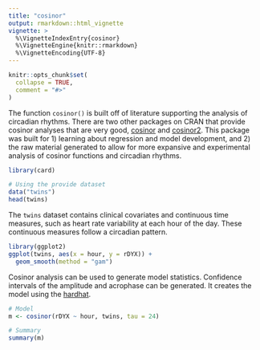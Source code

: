 ```yaml
---
title: "cosinor"
output: rmarkdown::html_vignette
vignette: >
  %\VignetteIndexEntry{cosinor}
  %\VignetteEngine{knitr::rmarkdown}
  %\VignetteEncoding{UTF-8}
---
```


```r
knitr::opts_chunk$set(
  collapse = TRUE,
  comment = "#>"
)
```

The function `cosinor()` is built off of literature supporting the analysis of circadian rhythms. There are two other packages on CRAN that provide cosinor analyses that are very good, [cosinor](https://CRAN.R-project.org/package=cosinor) and [cosinor2](https://CRAN.R-project.org/package=cosinor2). This package was built for 1) learning about regression and model development, and 2) the raw material generated to allow for more expansive and experimental analysis of cosinor functions and circadian rhythms.

```r
library(card)

# Using the provide dataset
data("twins")
head(twins)
```

The `twins` dataset contains clinical covariates and continuous time measures, such as heart rate variability at each hour of the day. These continuous measures follow a circadian pattern.

```r
library(ggplot2)
ggplot(twins, aes(x = hour, y = rDYX)) +
  geom_smooth(method = "gam")
```

Cosinor analysis can be used to generate model statistics. Confidence intervals of the amplitude and acrophase can be generated. It creates the model using the [hardhat](https://tidymodels.github.io/hardhat/index.html).

```r
# Model
m <- cosinor(rDYX ~ hour, twins, tau = 24)

# Summary
summary(m)
```
